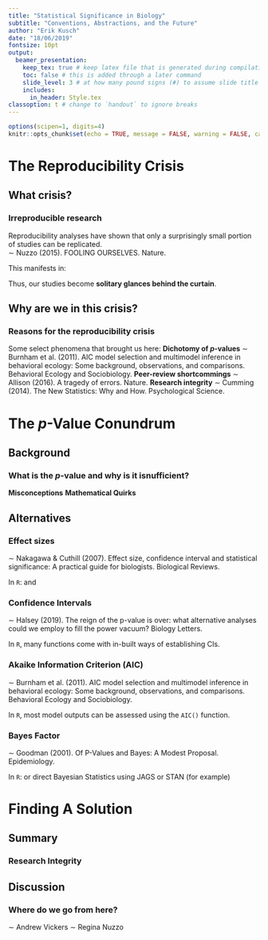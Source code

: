 ```yaml
---
title: "Statistical Significance in Biology"
subtitle: "Conventions, Abstractions, and the Future"
author: "Erik Kusch"
date: "18/06/2019"
fontsize: 10pt
output: 
  beamer_presentation: 
    keep_tex: true # keep latex file that is generated during compilation
    toc: false # this is added through a later command
    slide_level: 3 # at how many pound signs (#) to assume slide title level
    includes:
      in_header: Style.tex
classoption: t # change to `handout` to ignore breaks
---
```

  
```r
options(scipen=1, digits=4)
knitr::opts_chunk$set(echo = TRUE, message = FALSE, warning = FALSE, cache = TRUE, cache.lazy=TRUE, tidy.opts=list(width.cutoff=50),tidy=TRUE, fig.height=8, digits=4)
```

<!--- ####### TOC (use this if you want ## headers to be included in the toc)--------------------
---------------------------------------  --->
  
\tableofcontents[subsubsectionstyle=hide]

<!--- ####### DOCUMENT --------------------
---------------------------------------  --->

# The Reproducibility Crisis
## What crisis?
### Irreproducible research

\centering Reproducibility analyses have shown that only a surprisingly small portion of studies can be replicated.  
\raggedleft \tiny $\sim$ Nuzzo (2015). FOOLING OURSELVES. Nature.

\vspace{.3cm}
\pause
\normalsize \raggedright This manifests in:
\begin{itemize}
\item Large sample-to-sample variations of the $p$-value \linebreak
\raggedleft \tiny $\sim$ Halsey et al. (2015). The fickle P value generates irreproducible results. Nature Methods. \normalsize \raggedright
\pause
\item Ambiguity in data handling procedures \linebreak
\raggedleft \tiny $\sim$ Peng \& Leek (2015). P values are just the tip of the iceberg. Nature. \normalsize \raggedright
\pause
\item Difficulty in establishing meta-analyses \linebreak
\raggedleft \tiny $\sim$ Cumming (2014). The New Statistics: Why and How. Psychological Science.\normalsize \raggedright
\end{itemize}

\vspace{.6cm}
\pause
\centering Thus, our studies become **solitary glances behind the curtain**.


## Why are we in this crisis?
### Reasons for the reproducibility crisis
Some select phenomena that brought us here:
\vspace{.1cm} \renewcommand{\baselinestretch}{1}
\normalsize
\begincols
  \begincol{.5\linewidth}
  \pause
  **Dichotomy of $p$-values**
  \begin{itemize}
  \item Arbitrary $.05$ significance cut-off generates a false dichotomy of \textit{'false'} or \textit{'true'} conclusions
  \item Significant effect are not necessarily biologically relevant
  \end{itemize}
  \renewcommand{\baselinestretch}{.7}
  \raggedleft \tiny $\sim$ Burnham et al. (2011). AIC model selection and multimodel inference in behavioral ecology: Some background, observations, and comparisons. Behavioral Ecology and Sociobiology. \normalsize \raggedright \newline \renewcommand{\baselinestretch}{1}
  
  \pause
  **Peer-review shortcommings**
  \begin{itemize}
  \item Reluctancy to make corrections
  \item No clear guidelines on where to direct criticism towards
  \item No standard process for data and code access
  \end{itemize}
  \renewcommand{\baselinestretch}{.7}
  \raggedleft \tiny $\sim$ Allison (2016). A tragedy of errors. Nature. \normalsize \raggedright \renewcommand{\baselinestretch}{1}
  
  \endcol
  \begincol{.5\linewidth}
  \pause
  **Research integrity**
  \begin{itemize}
  \item Research questions often formulated post-hoc leading to \textit{multiple testing} issue
  \item Sloppy reporting of data handling procedures
  \item Lack of data and code repository guidelines
  \item Lack in pre-specification of research
  \end{itemize}
  \renewcommand{\baselinestretch}{.7}
  \raggedleft \tiny $\sim$ Cumming (2014). The New Statistics: Why and How. Psychological Science. \normalsize \raggedright
  \renewcommand{\baselinestretch}{1}
  \endcol
\endcols

# The $p$-Value Conundrum
## Background
### What is the $p$-value and why is it isnufficient?
\centering \textbf{"The $p$-value is the probability of randomly obtaining an effect at least as extreme as the one in your sample data, given the null hypothesis."}

\begincols
  \begincol{.5\linewidth}
  \pause
  **Misconceptions**
  \begin{itemize}
  \item The $p$-value is not designed to tell us whether something is strictly true or false
  \item It is not the probability of the null hypothesis being true
  \item The size of $p$ does not yield any information about the strength of an observed effect
  \end{itemize}
  \endcol
  \begincol{.5\linewidth}
  \pause
  **Mathematical Quirks**
  \begin{itemize}
  \item It varies strongly from sample-to-sample (depending on statistical power of the set-up)
  \item If the sample size is big enough, the $p$value will always be below the $.05$ cut-off, no matter the magnitude of the effect
  \end{itemize}
  \endcol
\endcols

## Alternatives
### Effect sizes
\centering \textbf{"A measure of the magnitude of a statistical effect within the data (i.e. values calculated from test statistics)."}\newline
\raggedleft\tiny $\sim$ Nakagawa \& Cuthill (2007). Effect size, confidence interval and statistical significance: A practical guide for biologists. Biological Reviews.\newline

\vspace{.3cm}
\normalsize\raggedright 
\begin{itemize}
\item \textbf{Intuitive} to interpret and often what we are interested in
\item Three types for most situations:
  \begin{itemize}
  \item $r$ statistics (correlations)
  \item $d$ statistics (comparisons of values)
  \item $OR$ (odds ratio) statistics (risk measurements)
  \end{itemize}
\item These are \textbf{point estimates}
\item Need to be reported alongside some information of credibility
\item These are usually \textit{standardised} thus enabling meta-studies
\end{itemize}
\vspace{.3cm}
\raggedleft \footnotesize In `R`: \url{https://cran.r-project.org/web/packages/compute.es/compute.es.pdf} and \url{https://cran.r-project.org/web/packages/effsize/effsize.pdf}

### Confidence Intervals
\centering \textbf{"Confidence intervals (CIs) answer the questions: 'How strong is the effect' and 'How accurate is that estimate of the population effect'."}\newline
\raggedleft\tiny $\sim$ Halsey (2019). The reign of the p-value is over: what alternative analyses could we employ to fill the power vacuum? Biology Letters.\newline

\vspace{.3cm}
\normalsize\raggedright 
\begin{itemize}
\item \textbf{Intuitive} to interpret
\item Answers the questions we are most interested in
\item Does not require additional information of statistical certainty
\item Combines \textbf{point estimates} and \textbf{range estimates}
\item Removes some of the pressure of the \textit{"file drawer problem"}
\item Shares the same mathematical framework as the $p$-value calculation
\item Especially useful in \textbf{data visualisation}
\end{itemize}
\vspace{.3cm}
\raggedleft \footnotesize In `R`, many functions come with in-built ways of establishing CIs.

### Akaike Information Criterion (AIC)
\centering \textbf{The Akaike Information Criterion (AIC) is a indicator of model fit.}\newline
\raggedleft\tiny $\sim$ Burnham et al. (2011). AIC model selection and multimodel inference in behavioral ecology: Some background, observations, and comparisons. Behavioral Ecology and Sociobiology.\newline

\vspace{.3cm}
\normalsize\raggedright 
\begin{itemize}
\item Used for \textbf{model selection and comparison}
\item Lower AICs indicate better model fit
\item One can establish contrasting models adhering to different hypothesis and identify which model suits the data best
\item A proper hypothesis selection tool
\item Model selection often comes with some degree of uncertainty
\item Can be misused in step-wise model building procedures
\end{itemize}
\vspace{.3cm}
\raggedleft \footnotesize In `R`, most model outputs can be assessed using the `AIC()` function.

### Bayes Factor
\centering \textbf{" The minimum Bayes factor is simply the exponential of the difference between the log-likelihoods of two competing models."}\newline
\raggedleft\tiny $\sim$ Goodman (2001). Of P-Values and Bayes: A Modest Proposal. Epidemiology.\newline

\vspace{.3cm}
\normalsize\raggedright 
\begin{itemize}
\item \textbf{Intuitive} to interpret (Bayes Factor of 1/10 means that our study decreased the relative odds of the null hypothesis being true tenfold)
\item Uses prior information to establish expected likelihoods thus enabling a progression in science
\end{itemize}
\vspace{.3cm}
\raggedleft \footnotesize In `R`: \url{https://cran.r-project.org/web/packages/BayesFactor/BayesFactor.pdf} or direct Bayesian Statistics using JAGS or STAN (for example)

# Finding A Solution
## Summary
### Research Integrity
\vspace{.3cm}
\begin{enumerate}
\item Distinguish between \textbf{prespecified} (answering a question) and \textbf{exploratory} (formulating a question) studies.
\vspace{.1cm}
\item Express \textbf{research question in terms of expectations} of effect sizes
\vspace{.1cm}
\item Identify the \textbf{effect sizes best suited to answer} these \textbf{questions}
\vspace{.1cm}
\item \textbf{Report full study plan before commencing data collection}
\vspace{.1cm}
\item \textbf{Calculate measures} of statistical meaning that \textbf{enable meta-studies} (e.g. effect sizes and CIs)
\vspace{.1cm}
\item Make sure to \textbf{correctly interpret the results} outside of the $p$-value dichotomy of true and false
\vspace{.1cm}
\item \textbf{Report the findings in a meta-analytic context}
\end{enumerate}

<!-- ### Meta-Analytic Thinking -->
<!-- \begin{enumerate} -->
<!-- \item  -->
<!-- \item  -->
<!-- \end{enumerate} -->

## Discussion
### Where do we go from here?
\begincols
  \begincol{.5\linewidth}
  \centering
  \vspace{0cm}
  \textit{"Treat statistics as a science, and not a recipe"}\linebreak
  $\sim$ Andrew Vickers
  \endcol
  \begincol{.5\linewidth}
  \centering
  \vspace{4cm} \linebreak
  \textit{"The numbers are where the scientific discussion should start, not end!"}\linebreak
  $\sim$ Regina Nuzzo
  \endcol
\endcols
